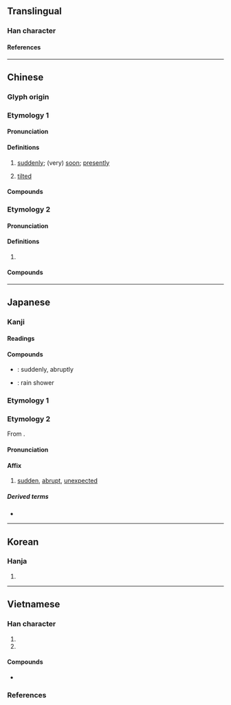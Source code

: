 {{character info}}
==Translingual==

===Han character===
{{Han char|rn=9|rad=人|as=07|sn=9|four=23250|canj=OHQI|ids=⿰亻我}}

====References====
{{Han ref|kx=0104.060|dkj=00665|dj=0220.060|hdz=10162.140|uh=4FC4}}

----

==Chinese==
{{zh-forms}}

===Glyph origin===
{{Han etym}}

===Etymology 1===

====Pronunciation====
{{zh-pron
|m=é
|ma=y
|c=ngo4
|c-t=ngo3
|h=pfs=ngò;gd=ngo2
|md=ngò̤
|mn=xm,zz,tw:gô/qz:ngô͘
|w=3ngu
|mc=y
|oc=y
|cat=adv,a
}}

====Definitions====
{{zh-hanzi}}

# [[suddenly]]; (very) [[soon]]; [[presently]]
#: {{zh-x|俄而|after a while; presently}}
# [[tilted]]

====Compounds====
{{zh-der|俄里|俄頃|俄延|俄而|慢俄延|俄爾|俄亥俄州|半霎俄延|俄然|懷俄明州}}

===Etymology 2===

====Pronunciation====
{{zh-pron
|m=俄,cap=y,2cap=y
|c=ngo4
|h=pfs=ngò
|md=ngò̤
|mn=xm,zz,tw:gô/qz:ngô͘
|w=3ngu
|cat=pn
}}

====Definitions====
{{zh-hanzi}}

# {{zh-short|俄羅斯|[[Russia]]}}
#: {{zh-x|^俄語|Russian language}}

====Compounds====
{{zh-der|俄國|俄國人|俄羅斯|俄羅斯人|俄羅斯族|俄文|俄語|帝俄|白俄羅斯|沙俄|日俄戰爭|白俄|赤俄|蘇俄}}

----

==Japanese==

===Kanji===
{{ja-kanji|grade=|rs=人07}}

====Readings====
{{ja-readings
|goon=が
|kanon=が
|kun=にわか-<にはか-
}}

====Compounds====
{{der-top|Compounds}}
* {{ja-r|俄然|がぜん}}: suddenly, abruptly
* {{ja-r|俄雨|にわか.あめ}}: rain shower
{{der-bottom}}

===Etymology 1===
{{ja-kanjitab|にわか|yomi=k}}
{{ja-see|にわか}}

===Etymology 2===
{{ja-kanjitab|が|yomi=on}}
From {{der|ja|ltc|sort=か'|-}} {{ltc-l|俄}}.

====Pronunciation====
{{ja-pron|が|y=on}}

====Affix====
{{ja-pos|affix|が}}

# [[sudden]], [[abrupt]], [[unexpected]]

=====Derived terms=====
* {{ja-r|俄然|がぜん}}

----

==Korean==

===Hanja===
{{ko-hanja|아}}

# {{rfdef|ko|sort=人07}}

----

==Vietnamese==

===Han character===
{{vi-readings|rs=人07
|hanviet=nga-tdcndg;tdcntd;bonet;genibrel;gdhn
|phienthiet=五何 ngũ hà
|nom=nga-tdcndg;tdcntd;bonet;taberd, ngoa-tdcntd
}}

# {{han tu form of|[[Nga]], [[nga]]|[[Russia]], [[Russian]]}}
# {{han tu form of|nga|[[sudden]]; in an [[instant]]}}

====Compounds====
* {{vi-l|㗂俄|tiếng Nga}}

===References===
<references/>